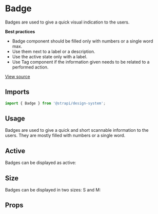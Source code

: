 

<Meta of={BadgeStories} />

# Badge

Badges are used to give a quick visual indication to the users.

**Best practices**

- Badge component should be filled only with numbers or a single word max.
- Use them next to a label or a description.
- Use the active state only with a label.
- Use Tag component if the information given needs to be related to a performed action.

[View source](https://github.com/strapi/design-system/tree/main/packages/strapi-design-system/src/Badge)

## Imports

```js
import { Badge } from '@strapi/design-system';
```

## Usage

Badges are used to give a quick and short scannable information to the users. They are mostly filled with numbers or a
single word.

<Canvas of={BadgeStories.Base} />

## Active

Badges can be displayed as active:

<Canvas of={BadgeStories.Active} />

## Size

Badges can be displayed in two sizes: S and M:

<Canvas of={BadgeStories.Size} />

## Props

<ArgsTable of={Badge} />

